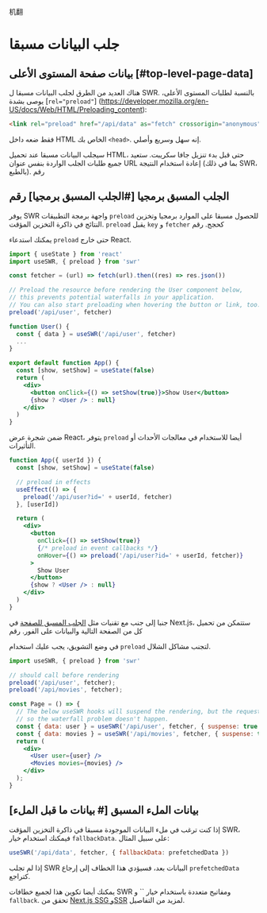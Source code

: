 机翻

# جلب البيانات مسبقا 

## بيانات صفحة المستوى الأعلى [#top-level-page-data] 

هناك العديد من الطرق لجلب البيانات مسبقا ل SWR. بالنسبة لطلبات المستوى الأعلى، يوصى بشدة [`rel="preload"`] (https://developer.mozilla.org/en-US/docs/Web/HTML/Preloading_content):

```html
<link rel="preload" href="/api/data" as="fetch" crossorigin="anonymous">
```
فقط ضعه داخل HTML الخاص بك `<head>`. إنه سهل وسريع وأصلي.

سيجلب البيانات مسبقا عند تحميل HTML، حتى قبل بدء تنزيل جافا سكريبت. ستعيد جميع طلبات الجلب الواردة بنفس عنوان URL إعادة استخدام النتيجة (بما في ذلك SWR، بالطبع). رقم 
 
## الجلب المسبق برمجيا [#الجلب المسبق برمجيا] رقم 
 
يوفر SWR واجهة برمجة التطبيقات `preload` للحصول مسبقا على الموارد برمجيا وتخزين النتائج في ذاكرة التخزين المؤقت. `preload` يقبل `key` و `fetcher` كحجج. رقم 

يمكنك استدعاء `preload` حتى خارج React.

```jsx
import { useState } from 'react'
import useSWR, { preload } from 'swr'

const fetcher = (url) => fetch(url).then((res) => res.json())

// Preload the resource before rendering the User component below,
// this prevents potential waterfalls in your application.
// You can also start preloading when hovering the button or link, too.
preload('/api/user', fetcher)

function User() {
  const { data } = useSWR('/api/user', fetcher)
  ...
}

export default function App() {
  const [show, setShow] = useState(false)
  return (
    <div>
      <button onClick={() => setShow(true)}>Show User</button>
      {show ? <User /> : null}
    </div>
  )
}
```

ضمن شجرة عرض React، يتوفر `preload` أيضا للاستخدام في معالجات الأحداث أو التأثيرات.

```jsx
function App({ userId }) {
  const [show, setShow] = useState(false)

  // preload in effects
  useEffect(() => {
    preload('/api/user?id=' + userId, fetcher)
  }, [userId])

  return (
    <div>
      <button
        onClick={() => setShow(true)}
        {/* preload in event callbacks */}
        onHover={() => preload('/api/user?id=' + userId, fetcher)}
      >
        Show User
      </button>
      {show ? <User /> : null}
    </div>
  )
}
```

جنبا إلى جنب مع تقنيات مثل [الجلب المسبق للصفحة](https://nextjs.org/docs/api-reference/next/router#routerprefetch) في Next.js، ستتمكن من تحميل كل من الصفحة التالية والبيانات على الفور. رقم 

في وضع التشويق، يجب عليك استخدام `preload` لتجنب مشاكل الشلال.

```jsx
import useSWR, { preload } from 'swr'

// should call before rendering
preload('/api/user', fetcher);
preload('/api/movies', fetcher);

const Page = () => {
  // The below useSWR hooks will suspend the rendering, but the requests to `/api/user` and `/api/movies` have started by `preload` already,
  // so the waterfall problem doesn't happen.
  const { data: user } = useSWR('/api/user', fetcher, { suspense: true });
  const { data: movies } = useSWR('/api/movies', fetcher, { suspense: true });
  return (
    <div>
      <User user={user} />
      <Movies movies={movies} />
    </div>
  );
}
```

## بيانات الملء المسبق [# بيانات ما قبل الملء] 

إذا كنت ترغب في ملء البيانات الموجودة مسبقا في ذاكرة التخزين المؤقت SWR، فيمكنك استخدام خيار `fallbackData`. على سبيل المثال:

```jsx
useSWR('/api/data', fetcher, { fallbackData: prefetchedData })
```

إذا لم تجلب SWR البيانات بعد، فسيؤدي هذا الخطاف إلى إرجاع `prefetchedData` كتراجع. 

يمكنك أيضا تكوين هذا لجميع خطافات SWR ومفاتيح متعددة باستخدام خيار `` و `fallback`. تحقق من [Next.js SSG وSSR](/docs/with-nextjs) لمزيد من التفاصيل.
